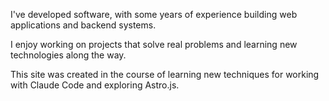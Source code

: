 I've developed software, with some years of experience building web applications and backend systems.

I enjoy working on projects that solve real problems and learning new technologies along the way.

This site was created in the course of learning new techniques for working with Claude Code and exploring Astro.js.
